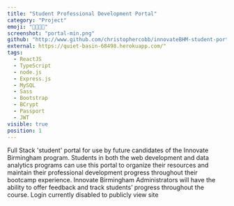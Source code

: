 ```yaml
---
title: "Student Professional Development Portal"
category: "Project"
emoji: "👨🏼‍🎓🌇"
screenshot: "portal-min.png"
github: "http://www.github.com/christophercobb/innovateBHM-student-portal"
external: https://quiet-basin-68498.herokuapp.com/"
tags:
  - ReactJS
  - TypeScript
  - node.js
  - Express.js
  - MySQL
  - Sass
  - Bootstrap
  - BCrypt
  - Passport
  - JWT
visible: true
position: 1
---
```


Full Stack 'student'
portal for use by future candidates of the Innovate Birmingham program. Students in both
the web development and data analytics programs can use this portal
to organize their resources and maintain their professional
development progress throughout their bootcamp experience. Innovate
Birmingham Administrators will have the ability to offer feedback
and track students’ progress throughout the course. Login currently disabled to publicly
view site
